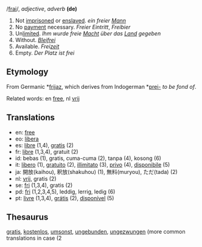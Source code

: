 /[[Pronunciation guide|frai]]/, ''adjective'', ''adverb'' '''(de)'''

# Not [[imprisoned]] or [[enslaved]]. ''ein freier [[Mann]]''
# No [[payment]] necessary. ''Freier Eintritt'', ''Freibier''
# Un[[limit]]ed. ''Ihm wurde freie [[Macht]] über das [[Land]] gegeben''
# Without. ''[[Blei]]frei''
# Available. ''Frei[[zeit]]''
# Empty. ''Der Platz ist frei''

==Etymology==

From Germanic *[[frijaz]], which derives from Indogerman *[[prei-]] ''to be fond of''.

Related words: en [[free]], nl [[vrij]]

==Translations==

*en: [[free]]
*eo: [[libera]]
*es: [[libre]] (1,4), [[gratis]] (2)
*fr: [[libre]] (1,3,4), gratuit (2)
*id: bebas (1), gratis, cuma-cuma (2), tanpa (4), kosong (6)
*it: [[libero]] (1), [[gratuito]] (2), [[illimitato]] (3), [[privo]] (4), [[disponibile]] (5)
*ja: 開放(kaihou), 釈放(shakuhou) (1), 無料(muryou), ただ(tada) (2)
*nl: [[vrij]], gratis (2)
*se: [[fri]] (1,3,4), gratis (2)
*pd: [[fri]] (1,2,3,4,5), leddig, lerrig, ledig (6)
*pt: [[livre]] (1,3,4), [[grátis]] (2), [[disponível]] (5)

==Thesaurus==

[[gratis]], [[kostenlos]], [[umsonst]], [[ungebunden]], [[ungezwungen]] (more common translations in case (2